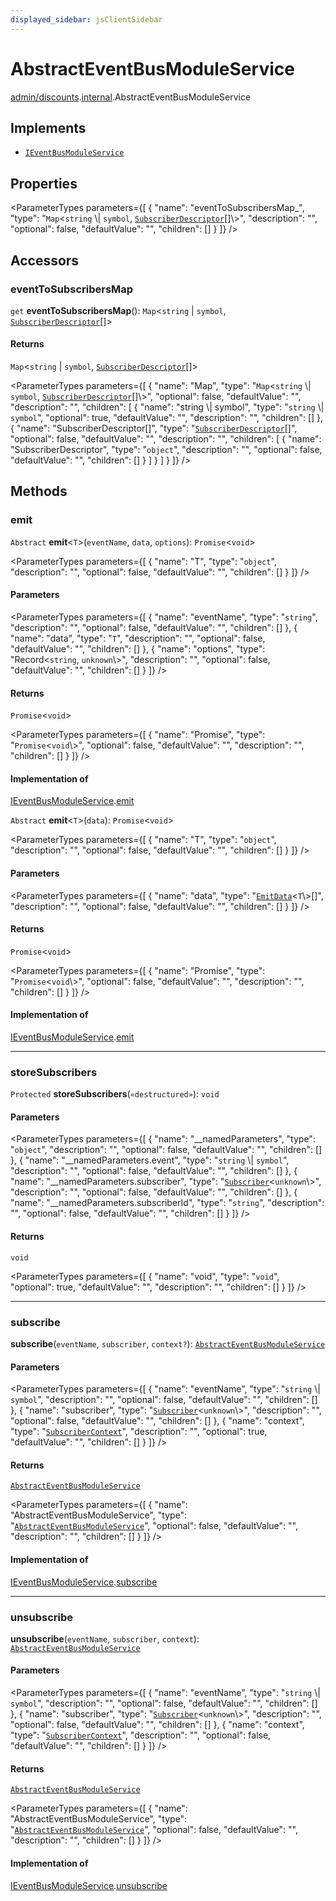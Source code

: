 ```yaml
---
displayed_sidebar: jsClientSidebar
---
```



# AbstractEventBusModuleService

[admin/discounts](../../modules/admin_discounts.mdx).[internal](../../admin_discounts/modules/admin_discounts.internal.mdx).AbstractEventBusModuleService

## Implements

- [`IEventBusModuleService`](../interfaces/admin_discounts.internal.IEventBusModuleService.mdx)

## Properties

<ParameterTypes parameters={[
  {
    "name": "eventToSubscribersMap_",
    "type": "`Map`<`string` \\| `symbol`, [`SubscriberDescriptor`](../../admin_discounts/modules/admin_discounts.internal.mdx#subscriberdescriptor)[]\\>",
    "description": "",
    "optional": false,
    "defaultValue": "",
    "children": []
  }
]} />

## Accessors

### eventToSubscribersMap

`get` **eventToSubscribersMap**(): `Map`<`string` \| `symbol`, [`SubscriberDescriptor`](../../admin_discounts/modules/admin_discounts.internal.mdx#subscriberdescriptor)[]\>

#### Returns

`Map`<`string` \| `symbol`, [`SubscriberDescriptor`](../../admin_discounts/modules/admin_discounts.internal.mdx#subscriberdescriptor)[]\>

<ParameterTypes parameters={[
  {
    "name": "Map",
    "type": "`Map`<`string` \\| `symbol`, [`SubscriberDescriptor`](../../admin_discounts/modules/admin_discounts.internal.mdx#subscriberdescriptor)[]\\>",
    "optional": false,
    "defaultValue": "",
    "description": "",
    "children": [
      {
        "name": "string \\| symbol",
        "type": "`string` \\| `symbol`",
        "optional": true,
        "defaultValue": "",
        "description": "",
        "children": []
      },
      {
        "name": "SubscriberDescriptor[]",
        "type": "[`SubscriberDescriptor`](../../admin_discounts/modules/admin_discounts.internal.mdx#subscriberdescriptor)[]",
        "optional": false,
        "defaultValue": "",
        "description": "",
        "children": [
          {
            "name": "SubscriberDescriptor",
            "type": "`object`",
            "description": "",
            "optional": false,
            "defaultValue": "",
            "children": []
          }
        ]
      }
    ]
  }
]} />

## Methods

### emit

`Abstract` **emit**<`T`\>(`eventName`, `data`, `options`): `Promise`<`void`\>

<ParameterTypes parameters={[
  {
    "name": "T",
    "type": "`object`",
    "description": "",
    "optional": false,
    "defaultValue": "",
    "children": []
  }
]} />

#### Parameters

<ParameterTypes parameters={[
  {
    "name": "eventName",
    "type": "`string`",
    "description": "",
    "optional": false,
    "defaultValue": "",
    "children": []
  },
  {
    "name": "data",
    "type": "`T`",
    "description": "",
    "optional": false,
    "defaultValue": "",
    "children": []
  },
  {
    "name": "options",
    "type": "Record<`string`, `unknown`\\>",
    "description": "",
    "optional": false,
    "defaultValue": "",
    "children": []
  }
]} />

#### Returns

`Promise`<`void`\>

<ParameterTypes parameters={[
  {
    "name": "Promise",
    "type": "`Promise`<`void`\\>",
    "optional": false,
    "defaultValue": "",
    "description": "",
    "children": []
  }
]} />

#### Implementation of

[IEventBusModuleService](../interfaces/admin_discounts.internal.IEventBusModuleService.mdx).[emit](../interfaces/admin_discounts.internal.IEventBusModuleService.mdx#emit)

`Abstract` **emit**<`T`\>(`data`): `Promise`<`void`\>

<ParameterTypes parameters={[
  {
    "name": "T",
    "type": "`object`",
    "description": "",
    "optional": false,
    "defaultValue": "",
    "children": []
  }
]} />

#### Parameters

<ParameterTypes parameters={[
  {
    "name": "data",
    "type": "[`EmitData`](../../admin_discounts/modules/admin_discounts.internal.mdx#emitdata)<`T`\\>[]",
    "description": "",
    "optional": false,
    "defaultValue": "",
    "children": []
  }
]} />

#### Returns

`Promise`<`void`\>

<ParameterTypes parameters={[
  {
    "name": "Promise",
    "type": "`Promise`<`void`\\>",
    "optional": false,
    "defaultValue": "",
    "description": "",
    "children": []
  }
]} />

#### Implementation of

[IEventBusModuleService](../interfaces/admin_discounts.internal.IEventBusModuleService.mdx).[emit](../interfaces/admin_discounts.internal.IEventBusModuleService.mdx#emit)

___

### storeSubscribers

`Protected` **storeSubscribers**(`«destructured»`): `void`

#### Parameters

<ParameterTypes parameters={[
  {
    "name": "__namedParameters",
    "type": "`object`",
    "description": "",
    "optional": false,
    "defaultValue": "",
    "children": []
  },
  {
    "name": "__namedParameters.event",
    "type": "`string` \\| `symbol`",
    "description": "",
    "optional": false,
    "defaultValue": "",
    "children": []
  },
  {
    "name": "__namedParameters.subscriber",
    "type": "[`Subscriber`](../../admin_discounts/modules/admin_discounts.internal.mdx#subscriber)<`unknown`\\>",
    "description": "",
    "optional": false,
    "defaultValue": "",
    "children": []
  },
  {
    "name": "__namedParameters.subscriberId",
    "type": "`string`",
    "description": "",
    "optional": false,
    "defaultValue": "",
    "children": []
  }
]} />

#### Returns

`void`

<ParameterTypes parameters={[
  {
    "name": "void",
    "type": "`void`",
    "optional": true,
    "defaultValue": "",
    "description": "",
    "children": []
  }
]} />

___

### subscribe

**subscribe**(`eventName`, `subscriber`, `context?`): [`AbstractEventBusModuleService`](admin_discounts.internal.AbstractEventBusModuleService.mdx)

#### Parameters

<ParameterTypes parameters={[
  {
    "name": "eventName",
    "type": "`string` \\| `symbol`",
    "description": "",
    "optional": false,
    "defaultValue": "",
    "children": []
  },
  {
    "name": "subscriber",
    "type": "[`Subscriber`](../../admin_discounts/modules/admin_discounts.internal.mdx#subscriber)<`unknown`\\>",
    "description": "",
    "optional": false,
    "defaultValue": "",
    "children": []
  },
  {
    "name": "context",
    "type": "[`SubscriberContext`](../../admin_discounts/modules/admin_discounts.internal.mdx#subscribercontext)",
    "description": "",
    "optional": true,
    "defaultValue": "",
    "children": []
  }
]} />

#### Returns

[`AbstractEventBusModuleService`](admin_discounts.internal.AbstractEventBusModuleService.mdx)

<ParameterTypes parameters={[
  {
    "name": "AbstractEventBusModuleService",
    "type": "[`AbstractEventBusModuleService`](admin_discounts.internal.AbstractEventBusModuleService.mdx)",
    "optional": false,
    "defaultValue": "",
    "description": "",
    "children": []
  }
]} />

#### Implementation of

[IEventBusModuleService](../interfaces/admin_discounts.internal.IEventBusModuleService.mdx).[subscribe](../interfaces/admin_discounts.internal.IEventBusModuleService.mdx#subscribe)

___

### unsubscribe

**unsubscribe**(`eventName`, `subscriber`, `context`): [`AbstractEventBusModuleService`](admin_discounts.internal.AbstractEventBusModuleService.mdx)

#### Parameters

<ParameterTypes parameters={[
  {
    "name": "eventName",
    "type": "`string` \\| `symbol`",
    "description": "",
    "optional": false,
    "defaultValue": "",
    "children": []
  },
  {
    "name": "subscriber",
    "type": "[`Subscriber`](../../admin_discounts/modules/admin_discounts.internal.mdx#subscriber)<`unknown`\\>",
    "description": "",
    "optional": false,
    "defaultValue": "",
    "children": []
  },
  {
    "name": "context",
    "type": "[`SubscriberContext`](../../admin_discounts/modules/admin_discounts.internal.mdx#subscribercontext)",
    "description": "",
    "optional": false,
    "defaultValue": "",
    "children": []
  }
]} />

#### Returns

[`AbstractEventBusModuleService`](admin_discounts.internal.AbstractEventBusModuleService.mdx)

<ParameterTypes parameters={[
  {
    "name": "AbstractEventBusModuleService",
    "type": "[`AbstractEventBusModuleService`](admin_discounts.internal.AbstractEventBusModuleService.mdx)",
    "optional": false,
    "defaultValue": "",
    "description": "",
    "children": []
  }
]} />

#### Implementation of

[IEventBusModuleService](../interfaces/admin_discounts.internal.IEventBusModuleService.mdx).[unsubscribe](../interfaces/admin_discounts.internal.IEventBusModuleService.mdx#unsubscribe)
